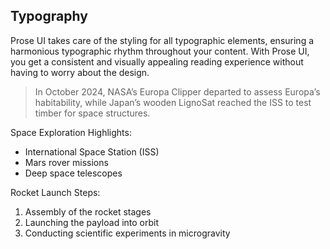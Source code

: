 ## Typography
Prose UI takes care of the styling for all typographic elements, ensuring a harmonious typographic rhythm throughout your content. 
With Prose UI, you get a consistent and visually appealing reading experience without having to worry about the design.

<blockquote>
In October 2024, NASA’s Europa Clipper departed to assess Europa’s habitability, while Japan’s wooden LignoSat reached the ISS to test timber for space structures.
</blockquote>

Space Exploration Highlights:
- International Space Station (ISS)
- Mars rover missions
- Deep space telescopes

Rocket Launch Steps:
1. Assembly of the rocket stages
2. Launching the payload into orbit
3. Conducting scientific experiments in microgravity